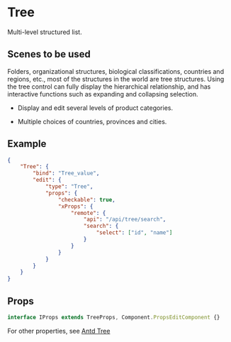 # Tree

Multi-level structured list.

## Scenes to be used

Folders, organizational structures, biological classifications, countries and regions, etc., most of the structures in the world are tree structures. Using the tree control can fully display the hierarchical relationship, and has interactive functions such as expanding and collapsing selection.

- Display and edit several levels of product categories.

- Multiple choices of countries, provinces and cities.

## Example

```json
{
	"Tree": {
		"bind": "Tree_value",
		"edit": {
			"type": "Tree",
			"props": {
				"checkable": true,
				"xProps": {
					"remote": {
						"api": "/api/tree/search",
						"search": {
							"select": ["id", "name"]
						}
					}
				}
			}
		}
	}
}
```

## Props

```ts
interface IProps extends TreeProps, Component.PropsEditComponent {}
```

For other properties, see [Antd Tree](https://ant-design.gitee.io/components/tree-cn/)
